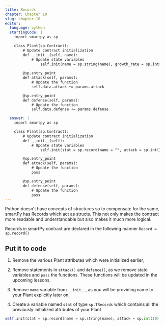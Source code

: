 ```yaml
---
title: Records
chapter: Chapter 10
slug: chapter-10
editor:
  language: python
  startingCode: |
    import smartpy as sp

    class Plant(sp.Contract):
        # Update contract initialization
        def __init__(self, name):
            # Update state variables
        		self.init(name = sp.string(name), growth_rate = sp.int(10), health = sp.int(100), is_alive = True, power_move = sp.pair("Bullet Seed", 95))
   
        @sp.entry_point
        def attack(self, params):
            # Update the function
            self.data.attack += params.attack

        @sp.entry_point
        def defense(self, params):
            # Update the function
            self.data.defense += params.defense

  answer: |  
    import smartpy as sp

    class Plant(sp.Contract):
        # Update contract initialization
        def __init__(self):
            # Update state variables
        		self.init(stat = sp.record(name = "", attack = sp.int(10), defence = sp.int(10), health = sp.int(100), growth_rate = sp.int(10), is_alive = True))

        @sp.entry_point
        def attack(self, params):
            # Update the function
            pass

        @sp.entry_point
        def defense(self, params):
            # Update the function
            pass
---
```


Python doesn't have concepts of structures so to compensate for the same, smartPy has Records which act as structs. This not only makes the contract more readable and understandable but also makes it much more logical.

Records in smartPy contract are declared in the following manner `Record = sp.record()`

## Put it to code

1) Remove the various Plant attributes which were initialized earlier,

2) Remove statements in `attack()` and `defence()`, as we remove state variables and `pass` the functions. These functions will be updated in the upcoming lessons,

3) Remove `name` variable from `__init__`, as you will be providing name to your Plant explicitly later on,

4) Create a variable named `stat` of type `sp.TRecords` which contains all the previously initialized attributes of your Plant

```python
self.init(stat = sp.record(name = sp.string(name), attack = sp.int(10), defence = sp.int(10), health = sp.int(100), growth_rate = sp.int(10), is_alive = True))
```
